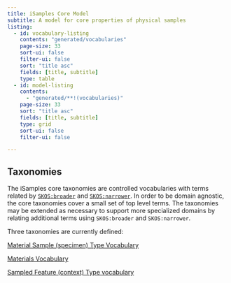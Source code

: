 ```yaml
---
title: iSamples Core Model
subtitle: A model for core properties of physical samples
listing:
  - id: vocabulary-listing
    contents: "generated/vocabularies"
    page-size: 33
    sort-ui: false
    filter-ui: false
    sort: "title asc"
    fields: [title, subtitle]
    type: table
  - id: model-listing
    contents: 
      - "generated/**!(vocabularies)"
    page-size: 33
    sort: "title asc"
    fields: [title, subtitle]
    type: grid   
    sort-ui: false
    filter-ui: false

---
```


## Taxonomies

The iSamples core taxonomies are controlled vocabularies with terms related by [`SKOS:broader`](https://www.w3.org/2009/08/skos-reference/skos.html#broader) and [`SKOS:narrower`](https://www.w3.org/2009/08/skos-reference/skos.html#narrower). In order to be domain agnostic, the core taxonomies cover a small set of top level terms. The taxonomies may be extended as necessary to support more specialized domains by relating additional terms using `SKOS:broader` and `SKOS:narrower`.

Three taxonomies are currently defined:

[Material Sample (specimen) Type Vocabulary](https://isamplesorg.github.io/metadata/vocabularies/specimentype.html)

[Materials Vocabulary](https://isamplesorg.github.io/metadata/vocabularies/materialtype.html)

[Sampled Feature (context) Type vocabulary](https://isamplesorg.github.io/metadata/vocabularies/sampledfeature.html)

